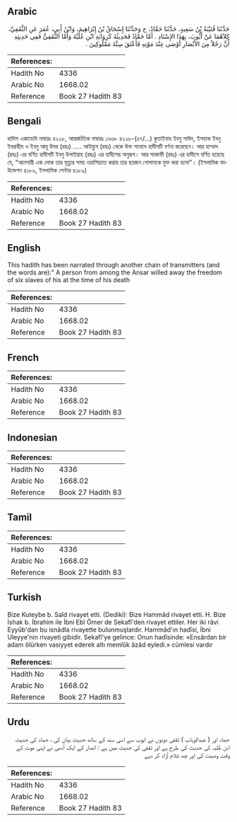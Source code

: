 ## Arabic


<div dir="rtl" lang="ar" style={{fontSize:'larger',backgroundColor:'#f8f9fa',padding:20}}>
حَدَّثَنَا قُتَيْبَةُ بْنُ سَعِيدٍ، حَدَّثَنَا حَمَّادٌ، ح وَحَدَّثَنَا إِسْحَاقُ بْنُ إِبْرَاهِيمَ، وَابْنُ أَبِي، عُمَرَ عَنِ الثَّقَفِيِّ، كِلاَهُمَا عَنْ أَيُّوبَ، بِهَذَا الإِسْنَادِ ‏.‏ أَمَّا حَمَّادٌ فَحَدِيثُهُ كَرِوَايَةِ ابْنِ عُلَيَّةَ وَأَمَّا الثَّقَفِيُّ فَفِي حَدِيثِهِ أَنَّ رَجُلاً مِنَ الأَنْصَارِ أَوْصَى عِنْدَ مَوْتِهِ فَأَعْتَقَ سِتَّةَ مَمْلُوكِينَ ‏.‏
</div>
<div style={{backgroundColor:'#f8f9fa',padding:20, marginBottom: 10}}><table> <thead> <tr> <th>References:</th> <th></th> </tr> </thead> <tbody><tr><td>Hadith No</td><td>4336</td></tr><tr><td>Arabic No</td><td>1668.02</td></tr><tr><td>Reference</td><td>Book 27 Hadith 83</td></tr></tbody></table></div>

## Bengali


<div dir="ltr" lang="bn" style={{fontSize:'larger',backgroundColor:'#f8f9fa',padding:20}}>
হাদিস একাডেমি নাম্বারঃ ৪২২৮, আন্তর্জাতিক নাম্বারঃ ১৬৬৮ ৪২২৮-(৫৭/...) কুতাইবাহ ইবনু সাঈদ, ইসহাক ইবনু ইবরাহীম ও ইবনু আবূ উমর (রহঃ) ..... আইয়্যুব (রহঃ) থেকে উক্ত সানাদে হাদীসটি বর্ণনা করেছেন। আর হাম্মাদ (রহঃ) এর বর্ণিত হাদীসটি ইবনু উলাইয়াহ (রহঃ) এর হাদীসের অনুরূপ। আর সাকাফী (রহঃ) এর হাদীসে বর্ণিত হয়েছে যে, "আনসারী এক লোক তার মৃত্যুর সময় ওয়াসিয়্যাত করায় তার ছয়জন গোলামকে মুক্ত করা হলো"। (ইসলামিক ফাউন্ডেশন ৪১৮৯, ইসলামিক সেন্টার ৪১৮৯)
</div>
<div style={{backgroundColor:'#f8f9fa',padding:20, marginBottom: 10}}><table> <thead> <tr> <th>References:</th> <th></th> </tr> </thead> <tbody><tr><td>Hadith No</td><td>4336</td></tr><tr><td>Arabic No</td><td>1668.02</td></tr><tr><td>Reference</td><td>Book 27 Hadith 83</td></tr></tbody></table></div>

## English


<div dir="ltr" lang="en" style={{fontSize:'larger',backgroundColor:'#f8f9fa',padding:20}}>
This hadith has been narrated through another chain of transmitters (and the words are):" A person from among the Ansar willed away the freedom of six slaves of his at the time of his death
</div>
<div style={{backgroundColor:'#f8f9fa',padding:20, marginBottom: 10}}><table> <thead> <tr> <th>References:</th> <th></th> </tr> </thead> <tbody><tr><td>Hadith No</td><td>4336</td></tr><tr><td>Arabic No</td><td>1668.02</td></tr><tr><td>Reference</td><td>Book 27 Hadith 83</td></tr></tbody></table></div>

## French


<div dir="ltr" lang="fr" style={{fontSize:'larger',backgroundColor:'#f8f9fa',padding:20}}>

</div>
<div style={{backgroundColor:'#f8f9fa',padding:20, marginBottom: 10}}><table> <thead> <tr> <th>References:</th> <th></th> </tr> </thead> <tbody><tr><td>Hadith No</td><td>4336</td></tr><tr><td>Arabic No</td><td>1668.02</td></tr><tr><td>Reference</td><td>Book 27 Hadith 83</td></tr></tbody></table></div>

## Indonesian


<div dir="ltr" lang="id" style={{fontSize:'larger',backgroundColor:'#f8f9fa',padding:20}}>

</div>
<div style={{backgroundColor:'#f8f9fa',padding:20, marginBottom: 10}}><table> <thead> <tr> <th>References:</th> <th></th> </tr> </thead> <tbody><tr><td>Hadith No</td><td>4336</td></tr><tr><td>Arabic No</td><td>1668.02</td></tr><tr><td>Reference</td><td>Book 27 Hadith 83</td></tr></tbody></table></div>

## Tamil


<div dir="ltr" lang="ta" style={{fontSize:'larger',backgroundColor:'#f8f9fa',padding:20}}>

</div>
<div style={{backgroundColor:'#f8f9fa',padding:20, marginBottom: 10}}><table> <thead> <tr> <th>References:</th> <th></th> </tr> </thead> <tbody><tr><td>Hadith No</td><td>4336</td></tr><tr><td>Arabic No</td><td>1668.02</td></tr><tr><td>Reference</td><td>Book 27 Hadith 83</td></tr></tbody></table></div>

## Turkish


<div dir="ltr" lang="tr" style={{fontSize:'larger',backgroundColor:'#f8f9fa',padding:20}}>
Bize Kuteybe b. Saîd rivayet etti. (Dediki): Bize Hammâd rivayet etti. H. Bize İshak b. İbrahim ile İbni Ebî Ömer de Sekafî'den rivayet ettiler. Her iki râvi Eyyûb'dan bu isnâdla rivayette bulunmuşlardır. Hammâd'ın hadîsi, İbni Uleyye'nin rivayeti gibidir. Sekafî'ye gelince: Onun hadîsinde: «Ensârdan bir adam ölürken vasiyyet ederek altı memlûk âzâd eyledi.» cümlesi vardır
</div>
<div style={{backgroundColor:'#f8f9fa',padding:20, marginBottom: 10}}><table> <thead> <tr> <th>References:</th> <th></th> </tr> </thead> <tbody><tr><td>Hadith No</td><td>4336</td></tr><tr><td>Arabic No</td><td>1668.02</td></tr><tr><td>Reference</td><td>Book 27 Hadith 83</td></tr></tbody></table></div>

## Urdu


<div dir="rtl" lang="ur" style={{fontSize:'larger',backgroundColor:'#f8f9fa',padding:20}}>
حماد اور ( عبدالوہاب ) ثقفی دونوں نے ایوب سے اسی سند کے ساتھ حدیث بیان کی ، حماد کی حدیث ابن عُلیہ کی حدیث کی طرح ہے اور ثقفی کی حدیث میں ہے : انصار کے ایک آدمی نے اپنی موت کے وقت وصیت کی اور چھ غلام آزاد کر دیے
</div>
<div style={{backgroundColor:'#f8f9fa',padding:20, marginBottom: 10}}><table> <thead> <tr> <th>References:</th> <th></th> </tr> </thead> <tbody><tr><td>Hadith No</td><td>4336</td></tr><tr><td>Arabic No</td><td>1668.02</td></tr><tr><td>Reference</td><td>Book 27 Hadith 83</td></tr></tbody></table></div>